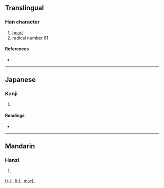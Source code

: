 ==Translingual==

===Han character===
{{Han char|rn=61|rad=心|as=00|sn=3|four=|canj=竹卜 (HY)}}

# [[heart]]
# radical number 61

====References====
* {{Han ref|kx=0375.011|dkj=10297|dj=0701.020|hdz=42267.011|uh=5FC4|ud=24516}}

----

==Japanese==

===Kanji===
{{ja-kanji|grade=|rs=心00}}

# {{defn|Japanese}}

====Readings====
* {{ja-readings|on=|kun=[[りっしんべん]] (risshinben)}}

----

==Mandarin==

===Hanzi===
{{cmn-hanzi|pin=shúxīnpángr (shu4xin1pang(r)2, 竖心旁)|wg=<sup>2</sup>}}

# {{defn|Mandarin}}

[[fr:忄]]
[[li:忄]]
[[ms:忄]]
